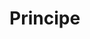 # Principe

```{=html}
<!--
Dit protocol beschrijft de procedure voor het nemen van een waterstaal geschikt voor verdere analyse in het veld of in het labo. De voorgeschreven methode moet garanderen dat het geanalyseerde staal representatief is voor de fysische en chemische kenmerken van de waterkolom nabij de oppervlakte van het bemonsterde waterlichaam op een bepaalde plaats en tijdstip. Daarom wordt de wijze van staalname, het aantal deelstalen, de plaats van de staalname en de volgorde van de te nemen stappen eenduidig vastgelegd volgens een vooropgesteld staalnamepatroon.
-->
```
